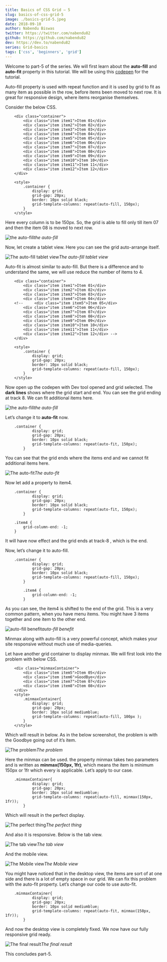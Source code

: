 ```yaml
---
title: Basics of CSS Grid — 5
slug: basics-of-css-grid-5
image: ./basics-grid-5.jpeg
date: 2018-09-10
author: Nabendu Biswas
twitter: https://twitter.com/nabendu82
github: https://github.com/nabendu82
dev: https://dev.to/nabendu82
series: Grid-basics
tags: ['css', 'beginners', 'grid']
---
```


Welcome to part-5 of the series. We will first learn about the **auto-fill** and **auto-fit** property in this tutorial. We will be using this [codepen](https://codepen.io/nabendu82/full/MqOZjo/) for the tutorial.

Auto-fill property is used with repeat function and it is used by grid to fit as many item as possible in the row, before items been moved to next row. It is great for responsive design, where items reorganise themselves.

Consider the below CSS.

<div className={styles.code__block}>

```
    <div class="container">
        <div class="item item1">Item 01</div>
        <div class="item item2">Item 02</div>
        <div class="item item3">Item 03</div>
        <div class="item item4">Item 04</div>
        <div class="item item5">Item 05</div>
        <div class="item item6">Item 06</div>
        <div class="item item7">Item 07</div>
        <div class="item item8">Item 08</div>
        <div class="item item9">Item 09</div>
        <div class="item item10">Item 10</div>
        <div class="item item11">Item 11</div>
        <div class="item item12">Item 12</div>
    </div>

    <style>
        .container {
            display: grid;
            grid-gap: 20px;
            border: 10px solid black;
            grid-template-columns: repeat(auto-fill, 150px);
        }
    </style>
```

</div>

Here every column is to be 150px. So, the grid is able to fill only till item 07 and then the item 08 is moved to next row.

![the auto-fill](https://ik.imagekit.io/thewebdev/CSS-Grid/5/1_kPoJ5dPkp.png)*the auto-fill*

Now, let create a tablet view. Here you can see the grid auto-arrange itself.

![The auto-fill tablet view](https://ik.imagekit.io/thewebdev/CSS-Grid/5/2_FUN-5UOr2.png)*The auto-fill tablet view*

Auto-fit is almost similar to auto-fill. But there is a difference and to understand the same, we will use reduce the number of items to 4.

<div className={styles.code__block}>

```
    <div class="container">
        <div class="item item1">Item 01</div>
        <div class="item item2">Item 02</div>
        <div class="item item3">Item 03</div>
        <div class="item item4">Item 04</div>
    <!--     <div class="item item5">Item 05</div>
        <div class="item item6">Item 06</div>
        <div class="item item7">Item 07</div>
        <div class="item item8">Item 08</div>
        <div class="item item9">Item 09</div>
        <div class="item item10">Item 10</div>
        <div class="item item11">Item 11</div>
        <div class="item item12">Item 12</div> -->
    </div>

    <style>
        .container {
            display: grid;
            grid-gap: 20px;
            border: 10px solid black;
            grid-template-columns: repeat(auto-fill, 150px);
        }
    </style>
```

</div>

Now open up the codepen with Dev tool opened and grid selected. The **dark lines** shows where the grid start and end. You can see the grid ending at track 8. We can fit additional items here.

![the auto-fill](https://ik.imagekit.io/thewebdev/CSS-Grid/5/3_kt22FPNEH.png)*the auto-fill*

Let’s change it to **auto-fit** now.

<div className={styles.code__block}>

```
    .container {
            display: grid;
            grid-gap: 20px;
            border: 10px solid black;
            grid-template-columns: repeat(auto-fit, 150px);
        }
```

</div>

You can see that the grid ends where the items end and we cannot fit additional items here.

![The auto-fit](https://ik.imagekit.io/thewebdev/CSS-Grid/5/4_FO7Lx7LrTd.png)*The auto-fit*

Now let add a property to item4.

<div className={styles.code__block}>

```
    .container {
            display: grid;
            grid-gap: 20px;
            border: 10px solid black;
            grid-template-columns: repeat(auto-fit, 150px);
        }

    .item4 {
        grid-column-end: -1;
    }
```

</div>

It will have now effect and the grid ends at track-8 , which is the end.

Now, let’s change it to auto-fill.

<div className={styles.code__block}>

```
    .container {
            display: grid;
            grid-gap: 20px;
            border: 10px solid black;
            grid-template-columns: repeat(auto-fill, 150px);
        }

        .item4 {
            grid-column-end: -1;
        }
```

</div>

As you can see, the item4 is shifted to the end of the grid. This is a very common pattern, when you have menu items. You might have 3 items together and one item to the other end.

![auto-fill benefit](https://ik.imagekit.io/thewebdev/CSS-Grid/5/5_YKmFZairnw.png)*auto-fill benefit*

Minmax along with auto-fill is a very powerful concept, which makes your site responsive without much use of media-queries.

Let have another grid container to display minmax. We will first look into the problem with below CSS.

<div className={styles.code__block}>

```
    <div class="minmaxContainer">
        <div class="item item5">Item 05</div>
        <div class="item item6">GoodBye</div>
        <div class="item item7">Item 07</div>
        <div class="item item8">Item 08</div>
    </div>
    <style>
        .minmaxContainer{
            display: grid;
            grid-gap: 20px;
            border: 10px solid mediumblue;
            grid-template-columns: repeat(auto-fill, 100px );
        }
    </style>
```

</div>

Which will result in below. As in the below screenshot, the problem is with the Goodbye going out of it’s item.

![The problem](https://ik.imagekit.io/thewebdev/CSS-Grid/5/6_U0d7WfLMVB.png)*The problem*

Here the minmax can be used. the property minmax takes two parameters and is written as **minmax(150px, 1fr)**, which means the item is minimum 150px or 1fr which every is applicable. Let’s apply to our case.

<div className={styles.code__block}>

```
    .minmaxContainer{
            display: grid;
            grid-gap: 20px;
            border: 10px solid mediumblue;
            grid-template-columns: repeat(auto-fill, minmax(150px, 1fr));
        }
```

</div>

Which will result in the perfect display.

![The perfect thing](https://ik.imagekit.io/thewebdev/CSS-Grid/5/7_NgBprSXoy.png)*The perfect thing*

And also it is responsive. Below is the tab view.

![The tab view](https://ik.imagekit.io/thewebdev/CSS-Grid/5/8_RDhrGKpp8.png)*The tab view*

And the mobile view.

<div className={styles.image__small}>

![The Mobile view](https://ik.imagekit.io/thewebdev/CSS-Grid/5/9_deDbDAi7w.png)*The Mobile view*

</div>

You might have noticed that in the desktop view, the items are sort of at one side and there is a lot of empty space in our grid.
We can fix this problem with the auto-fit property. Let’s change our code to use auto-fit.

<div className={styles.code__block}>

```
    .minmaxContainer{
            display: grid;
            grid-gap: 20px;
            border: 10px solid mediumblue;
            grid-template-columns: repeat(auto-fit, minmax(150px, 1fr));
        }
```

</div>

And now the desktop view is completely fixed. We now have our fully responsive grid ready.

![The final result](https://ik.imagekit.io/thewebdev/CSS-Grid/5/10_uJDLWMkDj.png)*The final result*

This concludes part-5.
